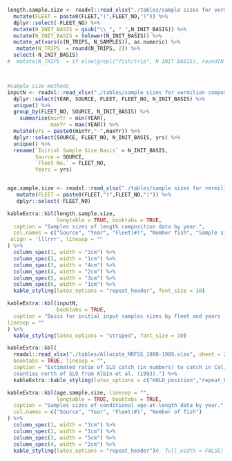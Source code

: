 

```r
length.sample.size <- readxl::read_xlsx("./tables/sample sizes for vermilion composition data.xlsx", sheet = paste0(model.area, "_LEN")) %>%
  mutate(FLEET = paste0(FLEET,"(",FLEET_NO,")")) %>%
  dplyr::select(-FLEET_NO) %>%
  mutate(N_INIT_BASIS = gsub("\\_", " ",N_INIT_BASIS)) %>%
  mutate(N_INIT_BASIS = tolower(N_INIT_BASIS)) %>%
  mutate_at(vars(c(N_TRIPS, N_SAMPLES)), as.numeric) %>%
   mutate(N_TRIPS  = round(N_TRIPS, 2)) %>%
  select(-N_INIT_BASIS)
#  mutate(N_TRIPS  = if_else(grepl("fish/trip", N_INIT_BASIS), round(N_TRIPS,2), round(N_TRIPS,0)))



#sample size methods
inputN <- readxl::read_xlsx("./tables/sample sizes for vermilion composition data.xlsx", sheet = paste0(model.area, "_LEN")) %>%
  dplyr::select(YEAR, SOURCE, FLEET, FLEET_NO, N_INIT_BASIS) %>% 
  unique() %>%
  group_by(FLEET_NO, SOURCE, N_INIT_BASIS) %>%
    summarise(minYr = min(YEAR),
              maxYr = max(YEAR)) %>%
  mutate(yrs = paste0(minYr,"-",maxYr)) %>%
  dplyr::select(SOURCE, FLEET_NO, N_INIT_BASIS, yrs) %>%
  unique() %>%
  rename(`Initial Sample Size Basis` = N_INIT_BASIS,
         Source = SOURCE,
         `Fleet No.` = FLEET_NO,
         Years = yrs)


age.sample.size <- readxl::read_xlsx("./tables/sample sizes for vermilion composition data.xlsx", sheet = paste0(model.area, "_AGE")) %>%
   mutate(FLEET = paste0(FLEET,"(",FLEET_NO,")")) %>%
   dplyr::select(-FLEET_NO)

```


```r
kableExtra::kbl(length.sample.size, 
                longtable = TRUE, booktabs = TRUE, 
  caption = "Samples sizes of length composition data by year.",
  col.names = c("Source", "Year", "Fleet(#)", "Number fish", "Sample size", "Trips"),
 align = 'lllrrr', linesep = ""
) %>%
  column_spec(1, width = "2cm") %>%
  column_spec(2, width = "1cm") %>%
  column_spec(3, width = "4cm") %>%
  column_spec(4, width = "2cm") %>%
  column_spec(5, width = "3cm") %>%
  column_spec(6, width = "1cm") %>%
  kable_styling(latex_options = "repeat_header", font_size = 10)
```

\FloatBarrier

```r
kableExtra::kbl(inputN, 
                booktabs = TRUE, 
  caption = "Basis for initial input samples sizes by fleet and years for the length composition data in the table above.", align = 'lllrrr',
linesep = ""
) %>%
  kable_styling(latex_options = "striped", font_size = 10)
```



\FloatBarrier

```r
kableExtra::kbl(
  readxl::read_xlsx("./tables/Allocate_MRFSS_1980-1989.xlsx", sheet = 2),
  booktabs = TRUE, linesep = "",
  caption = "Estimated ratio of SLO catch (in numbers) to catch in California 
  counties north of SLO from Albin et al. (1993).") %>%
  kableExtra::kable_styling(latex_options = c("HOLD_position","repeat_header"), font_size = 10) 
```




```r
kableExtra::kbl(age.sample.size, linesep = "",
                longtable = TRUE, booktabs = TRUE, 
  caption = "Samples sizes of conditional age-at-length data by year.",
  col.names = c("Source", "Year", "Fleet(#)", "Number of fish")
) %>%
  column_spec(1, width = "3cm") %>%
  column_spec(2, width = "1cm") %>%
  column_spec(3, width = "5cm") %>%
  column_spec(4, width = "2cm") %>%
  kable_styling(latex_options = "repeat_header")#, full_width = FALSE)
```





